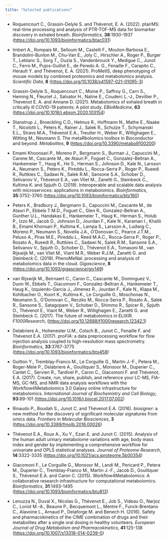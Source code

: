 ```yaml
---
title: "Selected publications"
---
```


<!-- -   Ghazaly C., Biletska K, Thévenot E.A., Devillier P., Naline E., Grassin-Delyle S. and Scorsone E. (2023). Assessment of an e-nose performance for the detection of COVID-19 specific biomarkers. *Journal of Breath Research*, **17**:2 (<https://doi.org/10.1088/1752-7163/acb9b2>) -->

<!-- -   Paulhe N., Canlet C., Damont A., Peyriga L., Durand S., Deborde C., Alves S., Bernillon S., Berton T., Bir R., Bouville A., Cahoreau E., Centeno D., Costantino, R., Debrauwer L., Delabrière A., Duperier C., Emery S., Flandin A., Hohenester U., Jacob D., Joly C., Jousse C., Lagree M., Lamari N., Lefebvre M., Lopez-Piffet C., Lyan B., Maucourt M., Migne C., Olivier M.F., Rathahao-Paris E., Petriacq P., Pinelli J., Roch L., Roger P., Roques S., Tabet J.C., Tremblay-Franco M., Traikia M., Warnet A., Zhendre V., Rolin D., Jourdan F., Thévenot E., Moing A., Jamin E., Fenaille F., Junot C., Pujos-Guillot E., and Giacomoni F. (2022). PeakForest: a multi-platform digital infrastructure for interoperable metabolite spectral data and metadata management. *Metabolomics*, **18** (<https://doi.org/10.1007/s11306-022-01899-3>) -->

-   Roquencourt C., Grassin-Delyle S. and Thévenot, E. A. (2022). ptairMS: real-time processing and analysis of PTR-TOF-MS data for biomarker discovery in exhaled breath. *Bioinformatics*, **38**:1930-1937 (<https://doi.org/10.1093/bioinformatics/btac031>)

-   Imbert A., Rompais M., Selloum M., Castelli F., Mouton-Barbosa E., Brandolini-Bunlon M., Chu-Van E., Joly C., Hirschler A., Roger P., Burger T., Leblanc S., Sorg T., Ouzia S., Vandenbrouck Y., Medigue C., Junot C., Ferro M., Pujos-Guillot E., de Peredo A. G., Fenaille F., Carapito C., Herault Y. and Thévenot, E. A. (2021). ProMetIS, deep phenotyping of mouse models by combined proteomics and metabolomics analysis. *Scientific Data*, **8** (<https://doi.org/10.1038/s41597-021-01095-3>)

<!-- -   Comte B., Monnerie S., Brandolini-Bunlon M., Canlet C., Castelli F., Chu-Van E., Colsch B., Fenaille F., Joly C., Jourdan F., Lenuzza N., Lyan B., Martin J., Migné C., Morais J.A., Pétéra M., Poupin N., Vinson F., Thévenot E., Junot C., Gaudreau P. and Pujos-Guillot E (2021). Multiplatform metabolomics for an integrative exploration of metabolic syndrome in older men. *eBioMedicine*, **69** (<https://doi.org/10.1016/j.ebiom.2021.103440>) -->

-   Grassin-Delyle S., Roquencourt C., Moine P., Saffroy G., Carn S., Heming N., Fleuriet J., Salvator H., Naline E., Couderc L.-J., Devillier P., Thevenot E. A. and Annane D. (2021). Metabolomics of exhaled breath in critically ill COVID-19 patients: A pilot study. *EBioMedicine*, **63** (<https://doi.org/10.1016/j.ebiom.2020.103154>)

-   Stanstrup J., Broeckling C.D., Helmus R., Hoffmann N., Mathe E., Naake T., Nicolotti L., Peters K., Rainer J., Salek R., Schulze T., Schymanski E.L., Stravs M.A., Thévenot E.A., Treutler H., Weber R., Willighagen E., Witting M., Neumann S. The metaRbolomics toolbox in Bioconductor and beyond. *Metabolites*, **9** (<https://doi.org/10.3390/metabo9100200>)

-   Emami Khoonsari P., Moreno P., Bergmann S., Burman J., Capuccini M., Carone M., Cascante M., de Atauri P., Foguet C., Gonzalez-Beltran A., Hankemeier T., Haug K., He S., Herman S., Johnson D., Kale N., Larsson A., Neumann S., Peters K., Pireddu L., Rocca-Serra P., Roger P., Rueedi R., Ruttkies C., Sadawi N., Salek R.M., Sansone S.A., Schober D., Selivanov V., Thévenot E.A., van Vliet M., Zanetti G., Steinbeck C., Kultima K. and Spjuth O. (2019). Interoperable and scalable data analysis with microservices: applications in metabolomics. *Bioinformatics*, **35**:3752-3760 (<https://doi.org/10.1093/bioinformatics/btz160>)

-   Peters K., Bradbury J., Bergmann S., Capuccini M., Cascante M., de Atauri P., Ebbels T.M.D., Foguet C., Glen R., Gonzalez-Beltran A., Gunther U.L., Handakas E., Hankemeier T., Haug K., Herman S., Holub P., Izzo M., Jacob D., Johnson D., Jourdan F., Kale N., Karaman I., Khalili B., Emami Khonsari P., Kultima K., Lampa S., Larsson A., Ludwig C., Moreno P., Neumann S., Novella J.A., O'Donovan C., Pearce J.T.M., Peluso A., Piras M.E., Pireddu L., Reed M.A.C., Rocca-Serra P., Roger P., Rosato A., Rueedi R., Ruttkies C., Sadawi N., Salek R.M., Sansone S.A., Selivanov V., Spjuth O., Schober D., Thévenot E.A., Tomasoni M., van Rijswijk M., van Vliet M., Viant M.R., Weber R.J.M., Zanetti G. and Steinbeck C. (2019). PhenoMeNal: processing and analysis of metabolomics data in the cloud. *Gigascience*, **8** (<https://doi.org/10.1093/gigascience/giy149>)

-   van Rijswijk M., Beirnaert C., Caron C., Cascante M., Dominguez V., Dunn W., Ebbels T., Giacomoni F., Gonzalez-Beltran A., Hankemeier T., Haug K., Izquierdo-Garcia J., Jimenez R., Jourdan F., Kale N., Klapa M., Kohlbacher O., Koort K., Kultima K., Le Corguille G., Moschonas N., Neumann S., O'Donovan C., Reczko M., Rocca-Serra P., Rosato A., Salek R., Sansone S., Satagopam V., Schober D., Shimmo R., Spicer R., Spjuth O., Thévenot E., Viant M., Weber R., Willighagen E., Zanetti G. and Steinbeck C. (2017). The future of metabolomics in ELIXIR. *F1000Research*, (<https://doi.org/10.12688/f1000research.12342.1>)

-   Delabriere A., Hohenester U.M., Colsch B., Junot C., Fenaille F. and Thévenot E.A. (2017). *proFIA*: a data preprocessing workflow for flow injection analysis coupled to high-resolution mass spectrometry. *Bioinformatics*, **33**:3767-3775 (<https://doi.org/10.1093/bioinformatics/btx458>)

-   Guitton Y., Tremblay-Franco M., Le Corguille G., Martin J.-F., Petera M., Roger-Mele P., Delabriere A., Goulitquer S., Monsoor M., Duperier C., Canlet C., Servien R., Tardivel P., Caron C., Giacomoni F. and Thévenot, E.A. (2017). Create, run, share, publish, and reference your LC-MS, FIA-MS, GC-MS, and NMR data analysis workflows with the Workflow4Metabolomics 3.0 Galaxy online infrastructure for metabolomics. *International Journal of Biochemistry and Cell Biology*, **93**:89-101 (<https://doi.org/10.1016/j.biocel.2017.07.002>)

-   Rinaudo P., Boudah S., Junot C. and Thévenot E.A. (2016). *biosigner*: a new method for the discovery of significant molecular signatures from omics data. *Frontiers in Molecular Biosciences*, **3** (<https://doi.org/10.3389/fmolb.2016.00026>)

-   Thévenot E.A., Roux A., Xu Y., Ezan E. and Junot C. (2015). Analysis of the human adult urinary metabolome variations with age, body mass index and gender by implementing a comprehensive workflow for univariate and OPLS statistical analyses. *Journal of Proteome Research*, **14**:3322-3335 (<https://doi.org/10.1021/acs.jproteome.5b00354>)

-   Giacomoni F., Le Corguille G., Monsoor M., Landi M., Pericard P., Petera M., Duperier C., Tremblay-Franco M., Martin J.-F., Jacob D., Goulitquer S., Thévenot E.A. and Caron C. (2015). Workflow4Metabolomics: A collaborative research infrastructure for computational metabolomics. *Bioinformatics*, **31**:1493-1495 (<https://doi.org/10.1093/bioinformatics/btu813>)

-   Lenuzza N., Duval X., Nicolas G., Thévenot E., Job S., Videau O., Narjoz C., Loriot M.-A., Beaune P., Becquemont L., Mentre F., Funck-Brentano C., Alavoine L., Arnaud P., Delaforge M. and Benech H. (2016). Safety and pharmacokinetics of the CIME combination of drugs and their metabolites after a single oral dosing in healthy volunteers. *European Journal of Drug Metabolism and Pharmacokinetics*, **41**:125-138 (<https://doi.org/10.1007/s13318-014-0239-0>)
